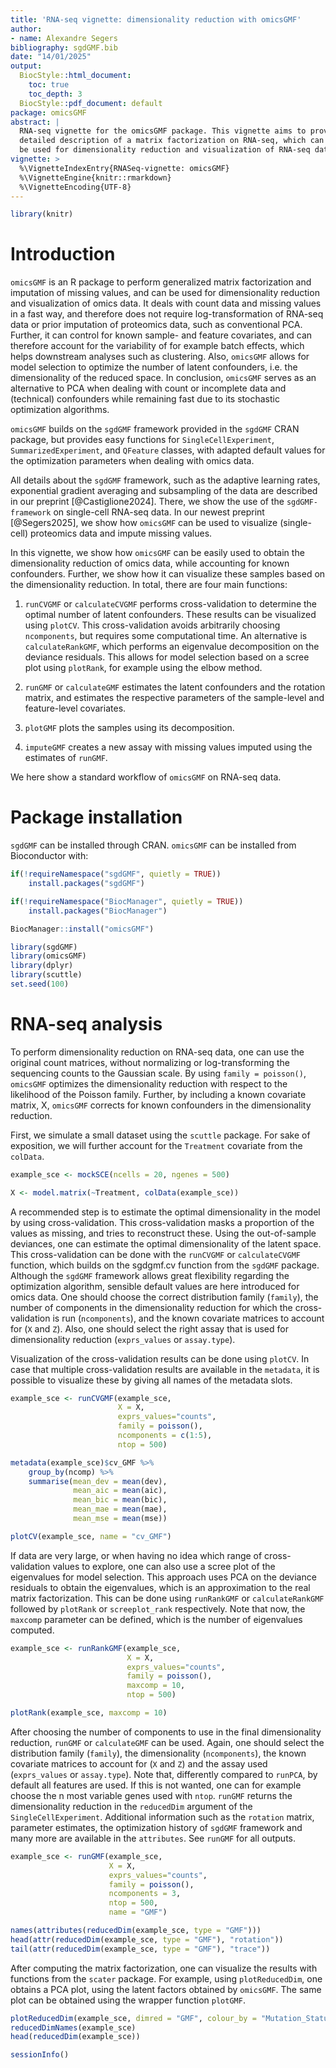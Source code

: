 ```yaml
---
title: 'RNA-seq vignette: dimensionality reduction with omicsGMF'
author:
- name: Alexandre Segers
bibliography: sgdGMF.bib
date: "14/01/2025"
output: 
  BiocStyle::html_document:
    toc: true
    toc_depth: 3
  BiocStyle::pdf_document: default
package: omicsGMF
abstract: |
  RNA-seq vignette for the omicsGMF package. This vignette aims to provide a 
  detailed description of a matrix factorization on RNA-seq, which can
  be used for dimensionality reduction and visualization of RNA-seq data.
vignette: >
  %\VignetteIndexEntry{RNASeq-vignette: omicsGMF}
  %\VignetteEngine{knitr::rmarkdown}
  %\VignetteEncoding{UTF-8}
---
```

  
```r
library(knitr)
```

# Introduction

`omicsGMF` is an R package to perform generalized matrix factorization and 
imputation of missing values, and
can be used for dimensionality reduction and visualization of omics data.
It deals with count data and missing values in 
a fast way, and therefore does not require log-transformation of RNA-seq data 
or prior imputation of proteomics data, such as conventional PCA. Further, it 
can control for known sample- and feature covariates, and can therefore
account for the variability of for example batch effects, which helps
downstream analyses such as clustering. Also, `omicsGMF`
allows for model selection to optimize the 
number of latent confounders, i.e. the dimensionality of the reduced space. 
In conclusion, `omicsGMF` serves as an alternative to PCA 
when dealing with count or incomplete data and (technical) confounders while 
remaining fast due to its stochastic optimization algorithms.

`omicsGMF` builds on the `sgdGMF` framework provided in the `sgdGMF` CRAN 
package, but provides easy functions for `SingleCellExperiment`, 
`SummarizedExperiment`,
and `QFeature` classes, with adapted default values for the optimization 
parameters when dealing with omics data.

All details about the `sgdGMF` framework, such as the adaptive learning rates,
exponential gradient averaging and subsampling of the data are 
described in our preprint [@Castiglione2024]. There, we show the use of the
`sgdGMF-framework` on single-cell RNA-seq data. In our newest preprint 
[@Segers2025], we show how `omicsGMF` can be used to visualize (single-cell) 
proteomics data and impute missing values.

In this vignette, we show how `omicsGMF` can be easily used to obtain the
dimensionality reduction of omics data, while accounting for known 
confounders. Further, we show how it can visualize these samples based on
the dimensionality reduction. In total, there are four main functions:

1. `runCVGMF` or `calculateCVGMF` performs cross-validation to determine the 
optimal number of latent confounders. These results can be visualized using 
`plotCV`. This cross-validation avoids arbitrarily choosing `ncomponents`, but
requires some computational time. An alternative is `calculateRankGMF`, which
performs an eigenvalue decomposition on the deviance residuals. This allows for
model selection based on a scree plot using `plotRank`, for example using
the elbow method.

2. `runGMF` or `calculateGMF` estimates the latent confounders and the rotation
matrix, and estimates the respective parameters of the sample-level and 
feature-level covariates.

3. `plotGMF` plots the samples using its decomposition.

4. `imputeGMF` creates a new assay with missing values imputed using the 
estimates of `runGMF`.


We here show a standard workflow of `omicsGMF` on RNA-seq data.


# Package installation

`sgdGMF` can be installed through CRAN.
`omicsGMF` can be installed from Bioconductor with:

```r
if(!requireNamespace("sgdGMF", quietly = TRUE))
    install.packages("sgdGMF")

if(!requireNamespace("BiocManager", quietly = TRUE))
    install.packages("BiocManager")

BiocManager::install("omicsGMF")
```


```r
library(sgdGMF)
library(omicsGMF)
library(dplyr)
library(scuttle)
set.seed(100)
```


# RNA-seq analysis

To perform dimensionality reduction on RNA-seq data, one can use the original
count matrices, without normalizing or log-transforming the sequencing
counts to the Gaussian scale. By using `family = poisson()`, `omicsGMF` 
optimizes the dimensionality reduction with respect to the likelihood of the
Poisson family. Further, by including a known covariate matrix, X, `omicsGMF`
corrects for known confounders in the dimensionality reduction. 

First, we simulate a small dataset using the `scuttle` package. For sake of 
exposition, we will further account for the `Treatment` covariate from the 
`colData`. 

```r
example_sce <- mockSCE(ncells = 20, ngenes = 500)

X <- model.matrix(~Treatment, colData(example_sce))
```

A recommended step is to estimate the optimal dimensionality in the model
by using cross-validation. This cross-validation masks a proportion of the
values as missing, and tries to reconstruct these. Using the out-of-sample 
deviances, one can estimate the optimal dimensionality of the latent space.
This cross-validation can be done with the `runCVGMF` or `calculateCVGMF` 
function, which builds 
on the sgdgmf.cv function from the `sgdGMF` package. Although the 
`sgdGMF` framework allows great flexibility regarding the optimization 
algorithm, sensible default values are here introduced for omics data. One
should choose the correct distribution family (`family`), the number
of components in the dimensionality reduction for which the cross-validation is
run (`ncomponents`), and the known covariate matrices to account for 
(`X` and `Z`). Also, one should select the right assay that is used for
dimensionality reduction (`exprs_values` or `assay.type`). 

Visualization of the cross-validation results can be done using 
`plotCV`. In case that multiple cross-validation results are available in the 
`metadata`, it is possible to visualize these by giving all names of the 
metadata slots.

```r
example_sce <- runCVGMF(example_sce, 
                        X = X,
                        exprs_values="counts", 
                        family = poisson(), 
                        ncomponents = c(1:5),
                        ntop = 500)

metadata(example_sce)$cv_GMF %>% 
    group_by(ncomp) %>% 
    summarise(mean_dev = mean(dev),
              mean_aic = mean(aic),
              mean_bic = mean(bic),
              mean_mae = mean(mae),
              mean_mse = mean(mse))

plotCV(example_sce, name = "cv_GMF")

```


If data are very large, or when having no idea which range of cross-validation 
values to explore, one can also use a scree plot of the eigenvalues for model
selection. This approach uses PCA on the deviance residuals to obtain the
eigenvalues, which is an approximation to the real matrix factorization.
This can be done using `runRankGMF` or `calculateRankGMF` followed
by `plotRank` or `screeplot_rank` respectively. Note that now, the 
`maxcomp` parameter can be defined, which is the number of 
eigenvalues computed.

```r
example_sce <- runRankGMF(example_sce, 
                          X = X, 
                          exprs_values="counts", 
                          family = poisson(), 
                          maxcomp = 10,
                          ntop = 500)

plotRank(example_sce, maxcomp = 10)
```


After choosing the number of components to use in the final dimensionality
reduction, `runGMF` or `calculateGMF` can be used. Again, one should select the
distribution family (`family`), the dimensionality (`ncomponents`), 
the known covariate matrices to account for (`X` and `Z`) and the 
assay used (`exprs_values` or `assay.type`). Note that, differently compared to
`runPCA`, by default all features are used. If this is not wanted, one can 
for example choose the n most variable genes used with `ntop`. 
`runGMF` returns the dimensionality reduction in the `reducedDim` argument of 
the `SingleCellExperiment`. Additional information such as the `rotation` 
matrix, parameter estimates, the optimization history of `sgdGMF` framework 
and many more are available in the `attributes`. See `runGMF` for all 
outputs. 

```r
example_sce <- runGMF(example_sce, 
                      X = X, 
                      exprs_values="counts", 
                      family = poisson(), 
                      ncomponents = 3,
                      ntop = 500,
                      name = "GMF")

names(attributes(reducedDim(example_sce, type = "GMF")))
head(attr(reducedDim(example_sce, type = "GMF"), "rotation"))
tail(attr(reducedDim(example_sce, type = "GMF"), "trace"))

```

After computing the matrix factorization, one can visualize the results with 
functions from the `scater` package. For example, using `plotReducedDim`, 
one obtains a PCA plot, using the latent factors obtained by `omicsGMF`. The 
same plot can be obtained using the wrapper function `plotGMF`.

```r
plotReducedDim(example_sce, dimred = "GMF", colour_by = "Mutation_Status")
reducedDimNames(example_sce)
head(reducedDim(example_sce))
```



```r
sessionInfo()
```

